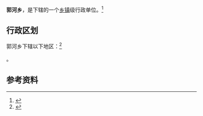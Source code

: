 {{中国乡级行政区|62/12/02/226/000}}

'''郭河乡'''，是{{PRC admin/fullname|62/12/02/226/000|3}}下辖的一个[[乡镇|乡镇]]级行政单位。<ref>{{PRC admin/ref sgc|{{PRC admin/parent|62/12/02/226/000}}}}</ref>

== 行政区划 ==

郭河乡下辖以下地区：<ref>{{PRC admin/ref sgc|62/12/02/226/000}}</ref>

{{PRC admin/children|62/12/02/226/000}}。

== 参考资料 ==

{{reflist}}

{{行政区划小作品}}
{{PRC admin/navcat|62/12/02/226/000}}